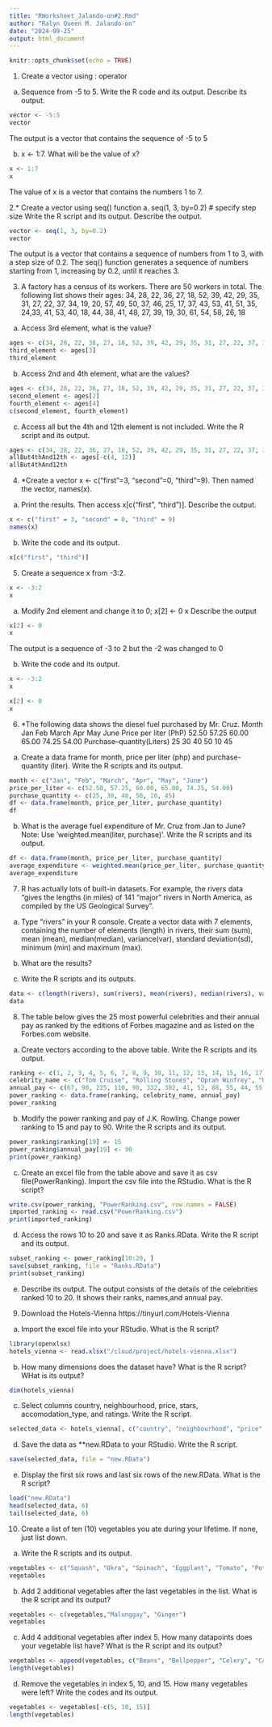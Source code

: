 ```yaml
---
title: "RWorksheet_Jalando-on#2.Rmd"
author: "Ralyn Queen M. Jalando-on"
date: "2024-09-25"
output: html_document
---
```


```r
knitr::opts_chunk$set(echo = TRUE)
```
1. Create a vector using : operator
a. Sequence from -5 to 5. Write the R code and its output.
Describe its output.
```r
vector <- -5:5
vector

```
The output is a vector that contains the sequence of -5 to 5


b. x <- 1:7. What will be the value of x?
```r
x <- 1:7
x
```
The value of x is a vector that contains the numbers 1 to 7.


2.* Create a vector using seq() function
a. seq(1, 3, by=0.2) # specify step size
Write the R script and its output. Describe the output.

```r
vector <- seq(1, 3, by=0.2)
vector

```
The output is a vector that contains a sequence of numbers from 1 to 3, with a step size of 0.2. The seq()
function generates a sequence of numbers starting from 1, increasing by 0.2, until it reaches 3.

3. A factory has a census of its workers. There are 50 workers in total. The following list shows their ages: 34, 28, 22, 36, 27, 18, 52, 39, 42, 29, 35, 31, 27, 22, 37, 34, 19, 20, 57, 49, 50, 37, 46, 25, 17, 37, 43, 53, 41, 51, 35, 24,33, 41, 53, 40, 18, 44, 38, 41, 48, 27, 39, 19, 30, 61, 54, 58, 26, 18

a. Access 3rd element, what is the value?
```r
ages <- c(34, 28, 22, 36, 27, 18, 52, 39, 42, 29, 35, 31, 27, 22, 37, 34, 19, 20, 57, 49, 50, 37, 46, 25, 17, 37, 43, 53, 41, 51, 35, 24, 33, 41, 53, 40, 18, 44, 38, 41, 48, 27, 39, 19, 30, 61, 54, 58, 26, 18)
third_element <- ages[3]
third_element
```
b. Access 2nd and 4th element, what are the values?
```r
ages <- c(34, 28, 22, 36, 27, 18, 52, 39, 42, 29, 35, 31, 27, 22, 37, 34, 19, 20, 57, 49, 50, 37, 46, 25, 17, 37, 43, 53, 41, 51, 35, 24, 33, 41, 53, 40, 18, 44, 38, 41, 48, 27, 39, 19, 30, 61, 54, 58, 26, 18)
second_element <- ages[2]
fourth_element <- ages[4]
c(second_element, fourth_element)
```

c. Access all but the 4th and 12th element is not
included. Write the R script and its output.
```r
ages <- c(34, 28, 22, 36, 27, 18, 52, 39, 42, 29, 35, 31, 27, 22, 37, 34, 19, 20, 57, 49, 50, 37, 46, 25, 17, 37, 43, 53, 41, 51, 35, 24, 33, 41, 53, 40, 18, 44, 38, 41, 48, 27, 39, 19, 30, 61, 54, 58, 26, 18)
allBut4thAnd12th <- ages[-c(4, 12)]
allBut4thAnd12th
```
4. *Create a vector x <- c("first"=3, "second"=0, "third"=9). Then named the
vector, names(x).

a. Print the results. Then access x[c("first", "third")].
Describe the output.
```r
x <- c("first" = 3, "second" = 0, "third" = 9)
names(x)
```

b. Write the code and its output.
```r
x[c("first", "third")]
```
5. Create a sequence x from -3:2.
```r
x <- -3:2
x
```

a. Modify 2nd element and change it to 0;
x[2] <- 0
x
Describe the output
```r
x[2] <- 0
x
```
The output is a sequence of -3 to 2 but the -2 was changed to 0

b. Write the code and its output.
```r
x <- -3:2
x

x[2] <- 0
x


```
6. *The following data shows the diesel fuel purchased by Mr. Cruz.
Month Jan Feb March Apr May June
Price per liter (PhP) 52.50 57.25 60.00 65.00 74.25 54.00
Purchase–quantity(Liters) 25 30 40 50 10 45

a. Create a data frame for month, price per liter (php)
and purchase-quantity (liter). Write the R scripts and
its output.
```r
month <- c("Jan", "Feb", "March", "Apr", "May", "June")
price_per_liter <- c(52.50, 57.25, 60.00, 65.00, 74.25, 54.00)
purchase_quantity <- c(25, 30, 40, 50, 10, 45)
df <- data.frame(month, price_per_liter, purchase_quantity)
df
```
b. What is the average fuel expenditure of Mr. Cruz from
Jan to June? Note: Use ‘weighted.mean(liter,
purchase)‘. Write the R scripts and its output.

```r
df <- data.frame(month, price_per_liter, purchase_quantity)
average_expenditure <- weighted.mean(price_per_liter, purchase_quantity)
average_expenditure
```
7. R has actually lots of built-in datasets. For example, the rivers data “gives the lengths
(in miles) of 141 “major” rivers in North America, as compiled by the US Geological
Survey”.
a. Type “rivers” in your R console.
Create a vector data with 7
elements, containing the number of elements (length)
in rivers, their sum (sum), mean (mean),
median(median), variance(var), standard deviation(sd),
minimum (min) and maximum (max).

b. What are the results?

c. Write the R scripts and its outputs.
```r
data <- c(length(rivers), sum(rivers), mean(rivers), median(rivers), var(rivers), sd(rivers), min(rivers), max(rivers))
data
```
8. The table below gives the 25 most powerful celebrities and their annual pay as ranked by the editions of Forbes magazine and as listed on the Forbes.com website.

a. Create vectors according to the above table.
Write the R scripts and its output.
```r
ranking <- c(1, 2, 3, 4, 5, 6, 7, 8, 9, 10, 11, 12, 13, 14, 15, 16, 17, 18, 19, 20, 21, 22, 23, 24, 25)
celebrity_name <- c("Tom Cruise", "Rolling Stones", "Oprah Winfrey", "U2", "Tiger Woods", "Steven Spielberg", "Howard Stern", "50 Cent", "Cast of the Sopranos", "Dan Brown", "Bruce Springsteen", "Donald Trump", "Muhammad Ali", "Paul McCartney", "George Lucas", "Elton John", "David Letterman", "Phil Mickelson", "J.K Rowling", "Brad Pitt", "Peter Jackson", "Dr. Phil McGraw", "Jay Leno", "Celine Dion", "Kobe Bryant")
annual_pay <- c(67, 90, 225, 110, 90, 332, 302, 41, 52, 88, 55, 44, 55, 40, 233, 34, 40, 47, 75, 25, 39, 45, 32, 40, 31)
power_ranking <- data.frame(ranking, celebrity_name, annual_pay)
power_ranking
```
b. Modify the power ranking and pay of J.K. Rowling.
Change power ranking to 15 and pay to 90. Write the
R scripts and its output.
```r
power_ranking$ranking[19] <- 15
power_ranking$annual_pay[19] <- 90
print(power_ranking)
```
c. Create an excel file from the table above and save it
as csv file(PowerRanking). Import the csv file into
the RStudio. What is the R script?
```r
write.csv(power_ranking, "PowerRanking.csv", row.names = FALSE)
imported_ranking <- read.csv("PowerRanking.csv")
print(imported_ranking)
```
d. Access the rows 10 to 20 and save it as Ranks.RData.
Write the R script and its output.
```r
subset_ranking <- power_ranking[10:20, ]
save(subset_ranking, file = "Ranks.RData")
print(subset_ranking)
```
e. Describe its output.
The output consists of the details of the celebrities ranked 10 to 20. It shows their ranks, names,and annual pay.

9. Download the Hotels-Vienna https://tinyurl.com/Hotels-Vienna
a. Import the excel file into your RStudio.
What is the R script?
```r
library(openxlsx)
hotels_vienna <- read.xlsx("/cloud/project/hotels-vienna.xlsx")
```


b. How many dimensions does the dataset have?
What is the R script? WHat is its output?
```r
dim(hotels_vienna)
```


c. Select columns country, neighbourhood,
price, stars, accomodation_type, and
ratings. Write the R script.
```r
selected_data <- hotels_vienna[, c("country", "neighbourhood", "price", "stars", "accommodation_type", "rating")]
```


d. Save the data as **new.RData to your RStudio. Write the
R script.
```r
save(selected_data, file = "new.RData")
```

e. Display the first six rows and last six rows of the
new.RData. What is the R script?
```r
load("new.RData")
head(selected_data, 6)
tail(selected_data, 6)
```


10. Create a list of ten (10) vegetables you ate during your lifetime. If none, just list down.
a. Write the R scripts and its output.
```r
vegetables <- c("Squash", "Okra", "Spinach", "Eggplant", "Tomato", "Potato", "Garlic", "Onion", "Lettuce", "Cabbage")
vegetables
```


b. Add 2 additional vegetables after the last vegetables
in the list. What is the R script and its output?
```r
vegetables <- c(vegetables,"Malunggay", "Ginger")
vegetables
```


c. Add 4 additional vegetables after index 5. How many
datapoints does your vegetable list have? What is the
R script and its output?
```r
vegetables <- append(vegetables, c("Beans", "Bellpepper", "Celery", "Cauliflower"), after = 5)
length(vegetables)

```


d. Remove the vegetables in index 5, 10, and 15. How
many vegetables were left? Write the codes and its
output.
```r
vegetables <- vegetables[-c(5, 10, 15)]
length(vegetables)
```

